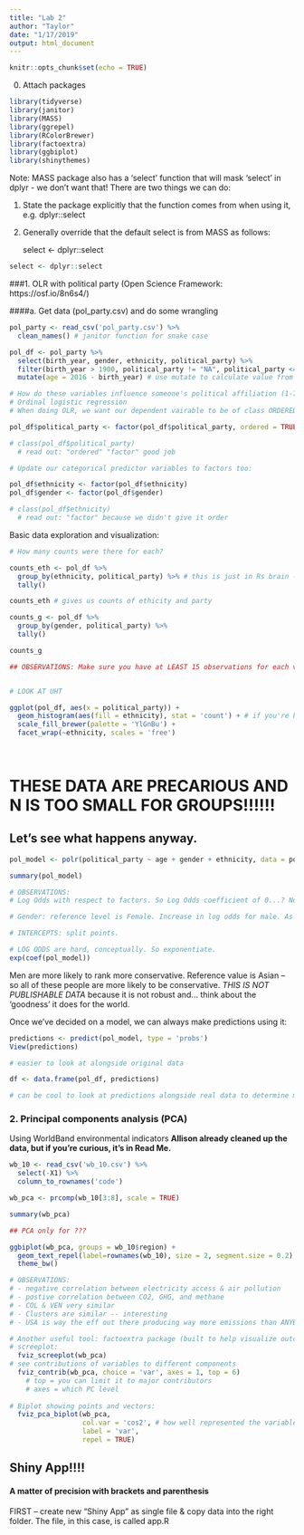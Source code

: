 ```yaml
---
title: "Lab 2"
author: "Taylor"
date: "1/17/2019"
output: html_document
---
```


```r
knitr::opts_chunk$set(echo = TRUE)
```

0. Attach packages

```r
library(tidyverse)
library(janitor)
library(MASS)
library(ggrepel)
library(RColorBrewer)
library(factoextra)
library(ggbiplot)
library(shinythemes)

```

Note: MASS package also has a 'select' function that will mask 'select' in dplyr - we don't want that! There are two things we can do: 

(1) State the package explicitly that the function comes from when using it, e.g. dplyr::select

(2) Generally override that the default select is from MASS as follows: 

    select <- dplyr::select
    
```r
select <- dplyr::select
```

###1. OLR with political party (Open Science Framework: https://osf.io/8n6s4/)

####a. Get data (pol_party.csv) and do some wrangling

```r

pol_party <- read_csv('pol_party.csv') %>% 
  clean_names() # janitor function for snake case

pol_df <- pol_party %>% 
  select(birth_year, gender, ethnicity, political_party) %>% 
  filter(birth_year > 1900, political_party != "NA", political_party <= 7) %>% 
  mutate(age = 2016 - birth_year) # use mutate to calculate value from existing data

# How do these variables influence someone's political affiliation (1-7, 'very liberal'-'very conservative')? 
# Ordinal logistic regression
# When doing OLR, we want our dependent vairable to be of class ORDERED FACTOR, so we have to tell R the order

pol_df$political_party <- factor(pol_df$political_party, ordered = TRUE, levels = c('1','2','3','4','5','6','7')) # we assign the order here, even if it's a number

# class(pol_df$political_party)
  # read out: "ordered" "factor" good job

# Update our categorical predictor variables to factors too:

pol_df$ethnicity <- factor(pol_df$ethnicity)
pol_df$gender <- factor(pol_df$gender)

# class(pol_df$ethnicity)
  # read out: "factor" because we didn't give it order

```

Basic data exploration and visualization:

```r

# How many counts were there for each?

counts_eth <- pol_df %>% 
  group_by(ethnicity, political_party) %>% # this is just in Rs brain -- will not LOOK different
  tally()

counts_eth # gives us counts of ethicity and party

counts_g <- pol_df %>% 
  group_by(gender, political_party) %>% 
  tally()

counts_g

## OBSERVATIONS: Make sure you have at LEAST 15 observations for each variable to make this valid. This data can't be fully trusted! Just because we don't get error messages, *doesn't mean* your analysis is valid


# LOOK AT UHT

ggplot(pol_df, aes(x = political_party)) +
  geom_histogram(aes(fill = ethnicity), stat = 'count') + # if you're having hist probs, try count
  scale_fill_brewer(palette = 'YlGnBu') +
  facet_wrap(~ethnicity, scales = 'free')
  
  
```

# THESE DATA ARE PRECARIOUS AND N IS TOO SMALL FOR GROUPS!!!!!!
## Let's see what happens anyway.

```r

pol_model <- polr(political_party ~ age + gender + ethnicity, data = pol_df) # 'proportional r logistic regression'

summary(pol_model)

# OBSERVATIONS: 
# Log Odds with respect to factors. So Log Odds coefficient of 0...? No effect. So 'age' is TINY. Slight increase in 'conservatism' by 'age' but not that noticable.

# Gender: reference level is Female. Increase in log odds for male. As you consider M compared to F, they are more likely to rank higher on the scale. MAKES SENSE doods are dicks.

# INTERCEPTS: split points.

# LOG ODDS are hard, conceptually. So exponentiate.
exp(coef(pol_model))

```

Men are more likely to rank more conservative. Reference value is Asian -- so all of these people are more likely to be conservative. *THIS IS NOT PUBLISHABLE DATA* because it is not robust and... think about the 'goodness' it does for the world.


Once we've decided on a model, we can always make predictions using it:

```r

predictions <- predict(pol_model, type = 'probs')
View(predictions)

# easier to look at alongside original data

df <- data.frame(pol_df, predictions)

# can be cool to look at predictions alongside real data to determine model fit

```

### 2. Principal components analysis (PCA)

Using WorldBand environmental indicators
 **Allison already cleaned up the data, but if you're curious, it's in Read Me.**
 
```r

wb_10 <- read_csv('wb_10.csv') %>% 
  select(-X1) %>% 
  column_to_rownames('code')

wb_pca <- prcomp(wb_10[3:8], scale = TRUE)

summary(wb_pca)

## PCA only for ???

ggbiplot(wb_pca, groups = wb_10$region) +
  geom_text_repel(label=rownames(wb_10), size = 2, segment.size = 0.2) +
  theme_bw()

# OBSERVATIONS:
# - negative correlation between electricity access & air pollution
# - postive correlation between CO2, GHG, and methane
# - COL & VEN very similar
# - Clusters are similar -- interesting
# - USA is way the eff out there producing way more emissions than ANYBODY

# Another useful tool: factoextra package (built to help visualize outcomes of ordination methods)
# screeplot: 
  fviz_screeplot(wb_pca)
# see contributions of variables to different components
  fviz_contrib(wb_pca, choice = 'var', axes = 1, top = 6) 
    # top = you can limit it to major contributors
    # axes = which PC level
  
# Biplot showing points and vectors:
  fviz_pca_biplot(wb_pca, 
                  col.var = 'cos2', # how well represented the variable is represented in the biplot
                  label = 'var',
                  repel = TRUE)
```


## Shiny App!!!!
#### **A matter of precision with brackets and parenthesis**

FIRST -- create new "Shiny App" as single file & copy data into the right folder.
The file, in this case, is called app.R

```r

```

